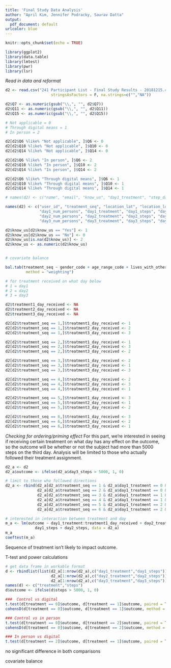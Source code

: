 ```yaml
---
title: 'Final Study Data Analysis'
author: "April Kim, Jennifer Podracky, Saurav Datta"
output:
  pdf_document: default
urlcolor: blue
---
```


```r
knitr::opts_chunk$set(echo = TRUE)
```

```r
library(ggplot2)
library(data.table)
library(lmtest)
library(pwr)
library(lsr)
```


*Read in data and reformat*
```r
d2 <- read.csv("241 Participant List - Final Study Results - 20181215.csv", 
                    stringsAsFactors = F, na.strings=c("","NA"))

d2$Q7 <- as.numeric(gsub("\\,", "", d2$Q7))
d2$Q11 <- as.numeric(gsub("\\,", "", d2$Q11))
d2$Q15 <- as.numeric(gsub("\\,", "", d2$Q15))

# Not applicable = 0
# Through digital means = 1
# In person = 2

d2[d2$Q6 %like% "Not applicable", ]$Q6 <- 0
d2[d2$Q10 %like% "Not applicable", ]$Q10 <- 0
d2[d2$Q14 %like% "Not applicable", ]$Q14 <- 0

d2[d2$Q6 %like% "In person", ]$Q6 <- 2
d2[d2$Q10 %like% "In person", ]$Q10 <- 2
d2[d2$Q14 %like% "In person", ]$Q14 <- 2

d2[d2$Q6 %like% "Through digital means", ]$Q6 <- 1
d2[d2$Q10 %like% "Through digital means", ]$Q10 <- 1
d2[d2$Q14 %like% "Through digital means", ]$Q14 <- 1

# names(d2) <- c("name", "email", "know_us", "day1_treatment", "step_day1", "day2_treatment", "step_day2", "day3_treatment", "step_day3", "treatment_seq")

names(d2) <- c("user_id", "treatment_seq", "location_lat", "location_long", "name", "email", "gender", "gender_code", "age_range", "age_range_code", "location", "lives_with_others", "lives_with_others_code", "submitted_response", "noncompliance_ind", "know_us",
               "day1_num_persons", "day1_treatment", "day1_steps", "day1_upload_id", "day1_upload_filename", "day1_upload_size", "day_1_upload_filetype", 
               "day2_num_persons", "day2_treatment", "day2_steps", "day2_upload_id", "day2_upload_filename", "day2_upload_size", "day_2_upload_filetype",
               "day3_num_persons", "day3_treatment", "day3_steps", "day3_upload_id", "day3_upload_filename", "day3_upload_size", "day3_upload_filetype")

d2$know_us[d2$know_us == "Yes"] <- 1
d2$know_us[d2$know_us == "No"] <- 0
d2$know_us[is.na(d2$know_us)] <- 2
d2$know_us <- as.numeric(d2$know_us)


# covariate balance

bal.tab(treatment_seq ~ gender_code + age_range_code + lives_with_others_code + know_us + location_lat + location_long, data = d2,
         method = "weighting")
```



```r
# for treatment received on what day below
# 1 = day1
# 2 = day2
# 3 = day3

d2$treatment1_day_received <- NA
d2$treatment2_day_received <- NA
d2$treatment3_day_received <- NA

d2[d2$treatment_seq == 1,]$treatment1_day_received <- 1
d2[d2$treatment_seq == 1,]$treatment2_day_received <- 2
d2[d2$treatment_seq == 1,]$treatment3_day_received <- 3

d2[d2$treatment_seq == 2,]$treatment1_day_received <- 1
d2[d2$treatment_seq == 2,]$treatment2_day_received <- 3
d2[d2$treatment_seq == 2,]$treatment3_day_received <- 2

d2[d2$treatment_seq == 3,]$treatment1_day_received <- 2
d2[d2$treatment_seq == 3,]$treatment2_day_received <- 1
d2[d2$treatment_seq == 3,]$treatment3_day_received <- 3

d2[d2$treatment_seq == 4,]$treatment1_day_received <- 2
d2[d2$treatment_seq == 4,]$treatment2_day_received <- 3
d2[d2$treatment_seq == 4,]$treatment3_day_received <- 1

d2[d2$treatment_seq == 5,]$treatment1_day_received <- 3
d2[d2$treatment_seq == 5,]$treatment2_day_received <- 1
d2[d2$treatment_seq == 5,]$treatment3_day_received <- 2

d2[d2$treatment_seq == 6,]$treatment1_day_received <- 3
d2[d2$treatment_seq == 6,]$treatment2_day_received <- 2
d2[d2$treatment_seq == 6,]$treatment3_day_received <- 1
```

*Checking for ordering/priming effect*
For this part, we're interested in seeing if receiving certain treatment on what day has any effect on the outcome, so the outcome will be whether or not the subject had more than 5000 steps on the third day. Analysis will be limited to those who actually followed their treatment assignment.

```r
d2_a <- d2
d2_a$outcome <- ifelse(d2_a$day3_steps > 5000, 1, 0)

# limit to those who followed directions
d2_a <- rbind(d2_a[d2_a$treatment_seq == 1 & d2_a$day1_treatment == 0 & d2_a$day2_treatment == 1 & d2_a$day3_treatment == 2,],
              d2_a[d2_a$treatment_seq == 2 & d2_a$day1_treatment == 0 & d2_a$day2_treatment == 2 & d2_a$day3_treatment == 1,],
              d2_a[d2_a$treatment_seq == 3 & d2_a$day1_treatment == 1 & d2_a$day2_treatment == 0 & d2_a$day3_treatment == 2,],
              d2_a[d2_a$treatment_seq == 4 & d2_a$day1_treatment == 1 & d2_a$day2_treatment == 2 & d2_a$day3_treatment == 0,],
              d2_a[d2_a$treatment_seq == 5 & d2_a$day1_treatment == 2 & d2_a$day2_treatment == 0 & d2_a$day3_treatment == 1,],
              d2_a[d2_a$treatment_seq == 6 & d2_a$day1_treatment == 2 & d2_a$day2_treatment == 1 & d2_a$day3_treatment == 0,])

# interested in interaction between treatment and day
m_a <- lm(outcome ~ day1_treatment:treatment1_day_received + day2_treatment:treatment2_day_received + day3_treatment:treatment3_day_received +
             day1_steps + day2_steps, data = d2_a)
m_a
coeftest(m_a)
```
Sequence of treatment isn't likely to impact outcome.



T-test and power calculations
```r
# get data frame in workable format
d <- rbindlist(list(d2_a[1:nrow(d2_a),c("day1_treatment","day1_steps")],
                    d2_a[1:nrow(d2_a),c("day2_treatment","day2_steps")],
                    d2_a[1:nrow(d2_a),c("day3_treatment","day3_steps")]))
names(d) <- c("treatment","steps")
d$outcome <- ifelse(d$steps > 5000, 1, 0)

###  Control vs digital 
t.test(d[treatment == 0]$outcome, d[treatment == 1]$outcome, paired = T)
cohensD(d[treatment == 0]$outcome, d[treatment == 1]$outcome, method = "paired")

### Control vs in person 
t.test(d[treatment == 0]$outcome, d[treatment == 2]$outcome, paired = T)
cohensD(d[treatment == 0]$outcome, d[treatment == 2]$outcome, method = "paired")

### In person vs digital 
t.test(d[treatment == 2]$outcome, d[treatment == 1]$outcome, paired = T)
```
no significant difference in both comparisons

covariate balance
```r

```